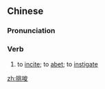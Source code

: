 ==Chinese==
{{zh-forms}}

===Pronunciation===
{{zh-pron
|m=tiǎosuō
|c=tiu1 so1
|mn=thiau-so
|cat=v
}}

===Verb===
{{zh-verb}}

# to [[incite]]; to [[abet]]; to [[instigate]]

[[zh:挑唆]]